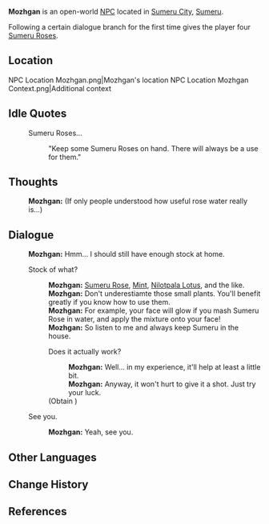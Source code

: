 {{Character Infobox
|type             = Open-World NPC
|image            = NPC Mozhgan.png
|region           = Sumeru
|location         = Sumeru
|affiliation      = 
|title            = Farmer

|ancestry         = <!-- Clan/family -->
|father           = 
|mother           = 
|spouse           = 
|sibling          = 
|child            = 
|relative         = 

|voiceEN          = [http://www.laurenmayfield.com/ Lauren Mayfield]<ref name="Lauren Mayfield 2">Lauren Mayfield: [https://laurenmayfield.com/files/LaurenMayfield_Resume.pdf EN VA's Resume] ([https://web.archive.org/web/20230704230916/https://laurenmayfield.com/files/LaurenMayfield_Resume.pdf Archived])</ref>
|voiceCN          = 
|voiceJP          = 
|dialoguereward   = {{Card|Sumeru Rose|4}}
}}
'''Mozhgan''' is an open-world [[NPC]] located in [[Sumeru City]], [[Sumeru]].

Following a certain dialogue branch for the first time gives the player four [[Sumeru Rose]]s.

==Location==
<gallery>
NPC Location Mozhgan.png|Mozhgan's location
NPC Location Mozhgan Context.png|Additional context
</gallery>
<!--
==Profile==
''(To be added.)''

===Appearance===
''(To be added.)''

==Quests and Events==
{{Quests and Events}}
 -->
==Idle Quotes==
{{Dialogue Start}}
: {{DIcon|Idle}} Sumeru Roses...
:: {{A|VO Mozhgan 01.ogg}} "Keep some Sumeru Roses on hand. There will always be a use for them."
{{Dialogue End}}

==Thoughts==
{{Dialogue Start}}
{{All Schemes to Know Explanation|name=Mozhgan}}
:{{A|VO Mozhgan All Schemes to Know 01.ogg}} '''Mozhgan:''' (If only people understood how useful rose water really is...)
{{Dialogue End}}

==Dialogue==
{{Dialogue Start}}
:'''Mozhgan:''' Hmm... I should still have enough stock at home.
:{{DIcon}} Stock of what?
::'''Mozhgan:''' [[Sumeru Rose]], [[Mint]], [[Nilotpala Lotus]], and the like.
::'''Mozhgan:''' Don't underestiamte those small plants. You'll benefit greatly if you know how to use them.
::'''Mozhgan:''' For example, your face will glow if you mash Sumeru Rose in water, and apply the mixture onto your face!
::'''Mozhgan:''' So listen to me and always keep Sumeru {{sic|roses|hide=1}} in the house.
::{{DIcon|Reward}} Does it actually work?
:::'''Mozhgan:''' Well... in my experience, it'll help at least a little bit.
:::'''Mozhgan:''' Anyway, it won't hurt to give it a shot. Just try your luck.
::;(Obtain {{Item|Sumeru Rose|20|x=4}})
:{{DIcon}} See you.
::'''Mozhgan:''' Yeah, see you.
{{Dialogue End}}
<!--
==Event Dialogue==
===Event Name===
{{Dialogue Start}}
:'''{{subst:PAGENAME}}:'''
{{Dialogue End}}

==Trivia==
* 
-->

==Other Languages==
{{Other Languages
|default_hidden = 1
|en      = Mozhgan
|zhs     = 莫孜甘
|zhs_rm  = Mòzīgān
|zht     = 莫孜甘
|zht_rm  = Mòzīgān
|ja      = モズガン
|ja_rm   = Mozugan
|ko      = 모즈간
|es      = Mozhgan
|fr      = Mozhgan
|ru      = Можган
|th      = Mozhgan
|vi      = Mozhgan
|de      = Mozhgan
|id      = Mozhgan
|pt      = Mozhgan
|tr      = Mozhgan
|it      = Mozhgan
}}

==Change History==
{{Change History|3.0}}

==References==
{{Reflist}}